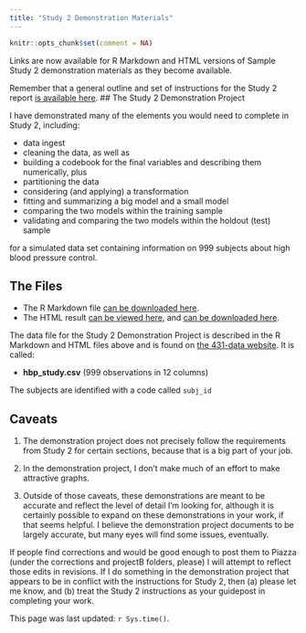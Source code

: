 ```yaml
---
title: "Study 2 Demonstration Materials"
---
```


```r
knitr::opts_chunk$set(comment = NA)
```

Links are now available for R Markdown and HTML versions of Sample Study 2 demonstration materials as they become available.

Remember that a general outline and set of instructions for the Study 2 report [is available here](your6.html). 
## The Study 2 Demonstration Project

I have demonstrated many of the elements you would need to complete in Study 2, including:

- data ingest
- cleaning the data, as well as
- building a codebook for the final variables and describing them numerically, plus
- partitioning the data
- considering (and applying) a transformation
- fitting and summarizing a big model and a small model
- comparing the two models within the training sample
- validating and comparing the two models within the holdout (test) sample

for a simulated data set containing information on 999 subjects about high blood pressure control.

## The Files

- The R Markdown file [can be downloaded here](https://github.com/THOMASELOVE/431-2020/blob/master/projects/projectB/431-projectB-study2-demo.Rmd).
- The HTML result [can be viewed here](https://rpubs.com/TELOVE/projB-study2-demo), and [can be downloaded here](https://github.com/THOMASELOVE/431-2020/blob/master/projects/projectB/431-projectB-study2-demo.html).

The data file for the Study 2 Demonstration Project is described in the R Markdown and HTML files above and is found on [the 431-data website](https://github.com/THOMASELOVE/431-data). It is called:

- **hbp_study.csv** (999 observations in 12 columns)

The subjects are identified with a code called `subj_id` 
 
## Caveats

1. The demonstration project does not precisely follow the requirements from Study 2 for certain sections, because that is a big part of your job. 

2. In the demonstration project, I don't make much of an effort to make attractive graphs.

3. Outside of those caveats, these demonstrations are meant to be accurate and reflect the level of detail I'm looking for, although it is certainly possible to expand on these demonstrations in your work, if that seems helpful. I believe the demonstration project documents to be largely accurate, but many eyes will find some issues, eventually. 

If people find corrections and would be good enough to post them to Piazza (under the corrections and projectB folders, please) I will attempt to reflect those edits in revisions. If I do something in the demonstration project that appears to be in conflict with the instructions for Study 2, then (a) please let me know, and (b) treat the Study 2 instructions as your guidepost in completing your work.

This page was last updated: `r Sys.time()`.


